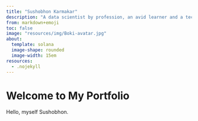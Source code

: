 ```yaml
---
title: "Sushobhon Karmakar"
description: "A data scientist by profession, an avid learner and a techie by heart."
from: markdown+emoji
toc: false
image: "resources/img/Boki-avatar.jpg"
about:
  template: solana
  image-shape: rounded
  image-width: 15em
resources:
  - .nojekyll
---
```


# Welcome to My Portfolio

Hello, myself Sushobhon.
